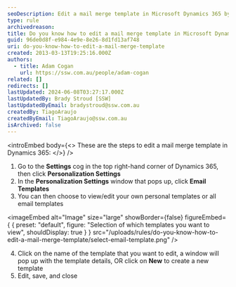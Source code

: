 ```yaml
---
seoDescription: Edit a mail merge template in Microsoft Dynamics 365 by navigating to Settings, Personalization Settings, Email Templates, and editing or creating a new template.
type: rule
archivedreason:
title: Do you know how to edit a mail merge template in Microsoft Dynamics 365?
guid: 96de0d8f-e984-4e9e-8e26-8d1fd13af748
uri: do-you-know-how-to-edit-a-mail-merge-template
created: 2013-03-13T19:25:16.000Z
authors:
  - title: Adam Cogan
    url: https://ssw.com.au/people/adam-cogan
related: []
redirects: []
lastUpdated: 2024-06-08T03:27:17.000Z
lastUpdatedBy: Brady Stroud [SSW]
lastUpdatedByEmail: bradystroud@ssw.com.au
createdBy: TiagoAraujo
createdByEmail: TiagoAraujo@ssw.com.au
isArchived: false
---
```


<introEmbed
  body={<>
These are the steps to edit a mail merge template in Dynamics 365:
  </>}
/>
1. Go to the **Settings** cog in the top right-hand corner of Dynamics 365, then click **Personalization Settings**
2. In the **Personalization Settings** window that pops up, click **Email Templates**
3. You can then choose to view/edit your own personal templates or all email templates
   
<imageEmbed
  alt="Image"
  size="large"
  showBorder={false}
  figureEmbed={ {
    preset: "default",
    figure: "Selection of which templates you want to view",
    shouldDisplay: true
  } }
  src="/uploads/rules/do-you-know-how-to-edit-a-mail-merge-template/select-email-template.png"
/>

4. Click on the name of the template that you want to edit, a window will pop up with the template details, OR click on **New** to create a new template
5. Edit, save, and close

